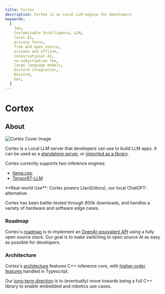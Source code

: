 ```yaml
---
title: Cortex
description: Cortex is an Local LLM engine for developers
keywords:
  [
    Jan,
    Customizable Intelligence, LLM,
    local AI,
    privacy focus,
    free and open source,
    private and offline,
    conversational AI,
    no-subscription fee,
    large language models,
    Discord integration,
    Discord,
    bot,
  ]
---
```



# Cortex

## About

![Cortex Cover Image](./_assets/cortex-cover.png)

Cortex is a Local LLM server that developers can use to build LLM apps. It can be used as a [standalone server](/cortex/usage/server), or [imported as a library](/cortex/usage/library). 

Cortex currently supports two inference engines: 
- [llama.cpp](/cortex/engines/llama.cpp)
- [TensorRT-LLM](/cortex/engines/tensorrt-llm)

<Callout>
  **Real-world Use**: Cortex powers [Jan](/docs), our local ChatGPT-alternative. 
  
  Cortex has been battle-tested through 800k downloads, and handles a variety of hardware and software edge cases.
</Callout>

### Roadmap

Cortex's [roadmap](/cortex/roadmap) is to implement an [OpenAI-equivalent API](https://platform.openai.com/docs/api-reference) using a fully open source stack. Our goal is to make switching to open source AI as easy as possible for developers.

### Architecture

Cortex's [architecture](/cortex/architecture) features C++ inference core, with [higher-order features](/cortex/architecture) handled in Typescript. 

Our [long-term direction](/cortex/roadmap) is to (eventually) move towards being a full C++ library to enable embedded and robotics use cases.